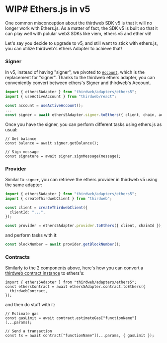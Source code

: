 # WIP# Ethers.js in v5

One common misconception about the thirdweb SDK v5 is that it will no longer work with Ethers.js.
As a matter of fact, the SDK v5 is built so that it can play well with polular web3 SDKs like viem, ethers v5 and ether v6!

Let's say you decide to upgrade to v5, and still want to stick with ethers.js,
you can utilize thirdweb's ethers Adapter to achieve that!

### Signer

In v5, instead of having "signer", we pivoted to [`Account`](/references/typescript/v5/Account), which is the replacement for "signer".
Thanks to the thirdweb ethers adapter, you can conveniently convert between ethers's Signer and thirdweb's Account.

```ts
import { ethers5Adapter } from "thirdweb/adapters/ethers5";
import { useActiveAccount } from "thirdweb/react";

const account = useActiveAccount();
...
const signer = await ethers5Adapter.signer.toEthers({ client, chain, account });
```
Once you have the signer, you can perform different tasks using ethers.js as usual:

```tsx
// Get balance
const balance = await signer.getBalance();

// Sign message
const signature = await signer.signMessage(message);
```

### Provider
Similar to `signer`, you can retrieve the ethers provider in thirdweb v5 using the same adapter:
```ts
import { ethers5Adapter } from "thirdweb/adapters/ethers5";
import { createThirdwebClient } from "thirdweb";

const client = createThirdwebClient({
  clientId: "...",
});

const provider = ethers5Adapter.provider.toEthers({ client, chainId });
```

and perform tasks with it:
```ts
const blockNumber = await provider.getBlockNumber();
```

### Contracts
Similarly to the 2 components above, here's how you can convert a [thirdweb contract instance](/references/typescript/v5/ThirdwebContract) to ethers's:
```tsx
import { ethers5Adapter } from "thirdweb/adapters/ethers5";
const ethersContract = await ethers5Adapter.contract.toEthers({
  thirdwebContract,
});
```
and then do stuff with it:
```tsx
// Estimate gas
const gasLimit = await contract.estimateGas["functionName"](...params);

// Send a transaction
const tx = await contract["functionName"](...params, { gasLimit });
```